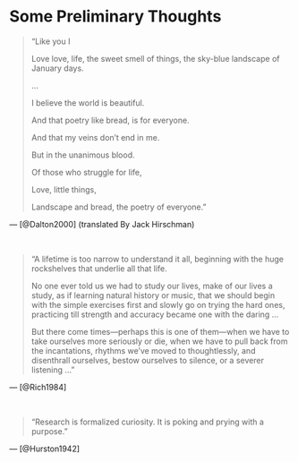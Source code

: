 # Some Preliminary Thoughts {.unnumbered}

> "Like you I 
> 
> Love love, life, the sweet smell of things, the sky-blue landscape of January days.
> 
> ...
> 	
> I believe the world is beautiful.
> 
> And that poetry like bread, is for everyone.
> 	
> And that my veins don’t end in me.
> 
> But in the unanimous blood.
> 
> Of those who struggle for life, 
> 
> Love, little things,
> 
> Landscape and bread, the poetry of everyone."

— [@Dalton2000] (translated By Jack Hirschman) \index{univeralism} \index{variation and diversity}

$~$

> "A lifetime is too narrow to understand it all, beginning with the huge rockshelves that underlie all that life.
> 
> No one ever told us we had to study our lives, make of our lives a study, as if learning natural history or music, that we should begin with the simple exercises first and slowly go on trying  the hard ones, practicing till strength and accuracy became one with the daring ...
> 
> But there come times—perhaps this is one of them—when we have to take ourselves more seriously or die, when we have to pull back from the incantations, rhythms we've moved to thoughtlessly, and disenthrall ourselves, bestow ourselves to silence, or a severer listening ..."

— [@Rich1984]

$~$

> "Research is formalized curiosity. It is poking and prying with a purpose."

— [@Hurston1942]


